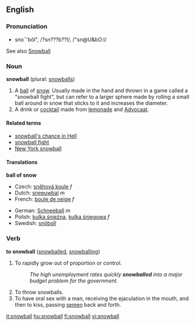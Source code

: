 ==English==
===Pronunciation===
*sno¯'bôl", /?sn???b??l/, /"sn@U&bO:l/

See also [[Snowball]]
===Noun===
'''snowball''' (plural: [[snowballs]])

#A [[ball]] of [[snow]].  Usually made in the hand and thrown in a game called a "snowball fight", but can refer to a larger sphere made by rolling a small ball around in snow that sticks to it and increases the diameter.
#A drink or [[cocktail]] made from [[lemonade]] and [[Advocaat]].

==== Related terms ====
*[[snowball's chance in Hell]]
*[[snowball fight]]
*[[New York snowball]]

==== Translations ====
'''ball of snow'''
{{top}}
*Czech: [[sněhová koule]] ''f'' 
*Dutch: [[sneeuwbal]] ''m''
*French: [[boule de neige]] ''f''
{{mid}}
*German: [[Schneeball]] ''m''
*Polish: [[kulka śnieźna]], [[kulka śniegowa]] ''f''
*Swedish: [[snöboll]] {{c}}
{{bottom}}

===Verb===
'''to snowball''' ([[snowballed]], [[snowballing]])

#To rapidly grow out of proportion or control.
#:''The high unemployment rates quickly '''snowballed''' into a major budget problem for the government.''
#To throw snowballs.
#To have oral sex with a man, receiving the ejaculation in the mouth, and then to kiss, passing [[semen]] back and forth.

[[it:snowball]]
[[hu:snowball]]
[[fi:snowball]]
[[vi:snowball]]